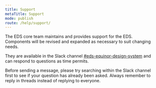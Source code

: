 ```yaml
---
title: Support
metaTitle: Support
mode: publish
route: /help/support/
---
```


The EDS core team maintains and provides support for the EDS. Components will be revised and expanded as necessary to suit changing needs.

They are available in the Slack channel [#eds-equinor-design-system](https://equinor.slack.com/messages/CJT20H1B9) and can respond to questions as time permits.

Before sending a message, please try searching within the Slack channel first to see if your question has already been asked.
Always remember to reply in threads instead of replying to everyone.
